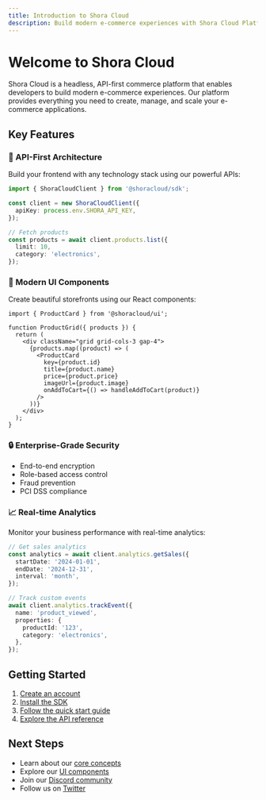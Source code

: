 ```yaml
---
title: Introduction to Shora Cloud
description: Build modern e-commerce experiences with Shora Cloud Platform
---
```


# Welcome to Shora Cloud

Shora Cloud is a headless, API-first commerce platform that enables developers to build modern e-commerce experiences. Our platform provides everything you need to create, manage, and scale your e-commerce applications.

## Key Features

### 🚀 API-First Architecture

Build your frontend with any technology stack using our powerful APIs:

```typescript
import { ShoraCloudClient } from '@shoracloud/sdk';

const client = new ShoraCloudClient({
  apiKey: process.env.SHORA_API_KEY,
});

// Fetch products
const products = await client.products.list({
  limit: 10,
  category: 'electronics',
});
```

### 💎 Modern UI Components

Create beautiful storefronts using our React components:

```tsx
import { ProductCard } from '@shoracloud/ui';

function ProductGrid({ products }) {
  return (
    <div className="grid grid-cols-3 gap-4">
      {products.map((product) => (
        <ProductCard
          key={product.id}
          title={product.name}
          price={product.price}
          imageUrl={product.image}
          onAddToCart={() => handleAddToCart(product)}
        />
      ))}
    </div>
  );
}
```

### 🔒 Enterprise-Grade Security

- End-to-end encryption
- Role-based access control
- Fraud prevention
- PCI DSS compliance

### 📈 Real-time Analytics

Monitor your business performance with real-time analytics:

```typescript
// Get sales analytics
const analytics = await client.analytics.getSales({
  startDate: '2024-01-01',
  endDate: '2024-12-31',
  interval: 'month',
});

// Track custom events
await client.analytics.trackEvent({
  name: 'product_viewed',
  properties: {
    productId: '123',
    category: 'electronics',
  },
});
```

## Getting Started

1. [Create an account](https://shora.cloud/signup)
2. [Install the SDK](/docs/installation)
3. [Follow the quick start guide](/docs/quick-start)
4. [Explore the API reference](/api/rest)

## Next Steps

- Learn about our [core concepts](/docs/core/architecture)
- Explore our [UI components](/ui)
- Join our [Discord community](https://discord.gg/shora-cloud)
- Follow us on [Twitter](https://twitter.com/shoracloud)
